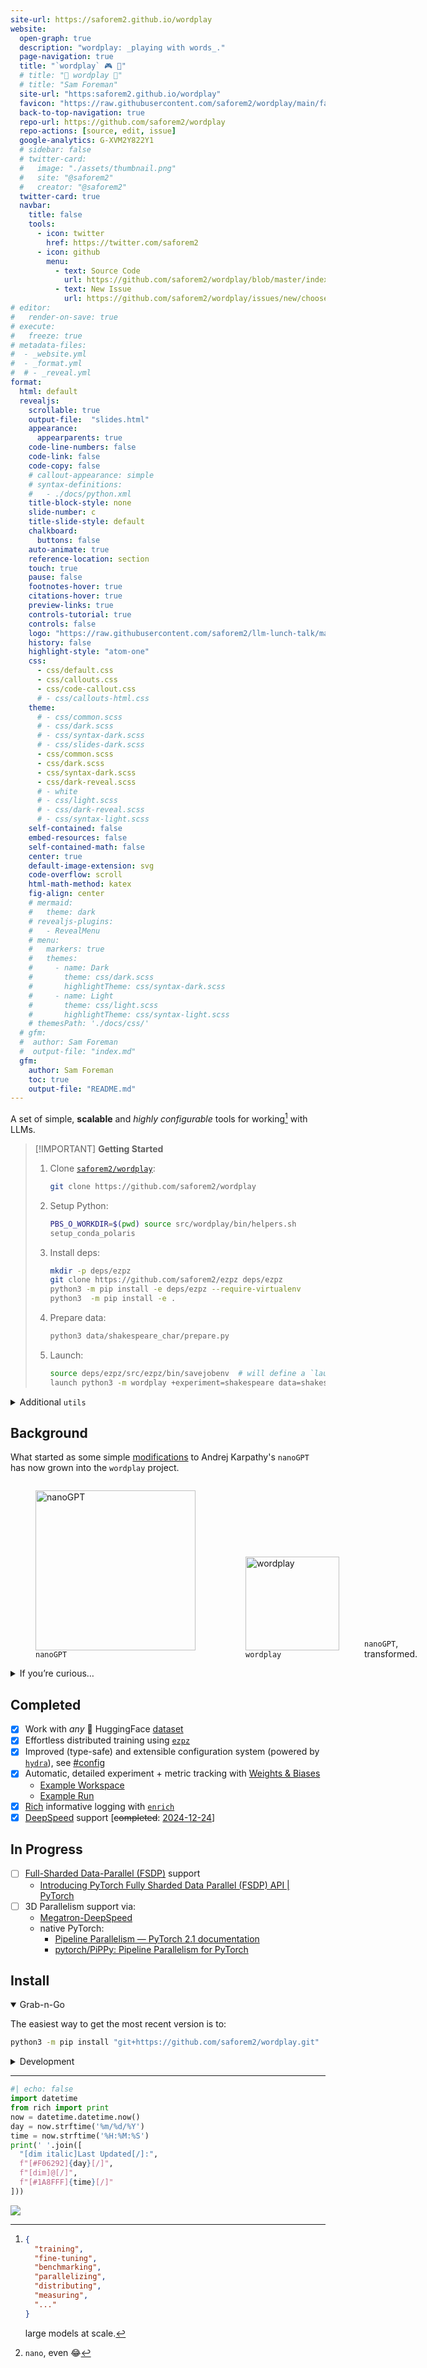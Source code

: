 ```yaml
---
site-url: https://saforem2.github.io/wordplay
website:
  open-graph: true
  description: "wordplay: _playing with words_."
  page-navigation: true
  title: "`wordplay` 🎮 💬"
  # title: "💬 wordplay 🤾"
  # title: "Sam Foreman"
  site-url: "https:saforem2.github.io/wordplay"
  favicon: "https://raw.githubusercontent.com/saforem2/wordplay/main/favicon.svg"
  back-to-top-navigation: true
  repo-url: https://github.com/saforem2/wordplay
  repo-actions: [source, edit, issue]
  google-analytics: G-XVM2Y822Y1
  # sidebar: false
  # twitter-card:
  #   image: "./assets/thumbnail.png"
  #   site: "@saforem2"
  #   creator: "@saforem2"
  twitter-card: true
  navbar:
    title: false
    tools:
      - icon: twitter
        href: https://twitter.com/saforem2
      - icon: github
        menu:
          - text: Source Code
            url: https://github.com/saforem2/wordplay/blob/master/index.qmd
          - text: New Issue
            url: https://github.com/saforem2/wordplay/issues/new/choose
# editor:
#   render-on-save: true
# execute:
#   freeze: true
# metadata-files:
#  - _website.yml
#  - _format.yml
#  # - _reveal.yml
format:
  html: default
  revealjs:
    scrollable: true
    output-file:  "slides.html"
    appearance:
      appearparents: true
    code-line-numbers: false
    code-link: false
    code-copy: false
    # callout-appearance: simple
    # syntax-definitions:
    #   - ./docs/python.xml
    title-block-style: none
    slide-number: c
    title-slide-style: default
    chalkboard:
      buttons: false
    auto-animate: true
    reference-location: section
    touch: true
    pause: false
    footnotes-hover: true
    citations-hover: true
    preview-links: true
    controls-tutorial: true
    controls: false
    logo: "https://raw.githubusercontent.com/saforem2/llm-lunch-talk/main/docs/assets/anl.svg"
    history: false
    highlight-style: "atom-one"
    css:
      - css/default.css
      - css/callouts.css
      - css/code-callout.css
      # - css/callouts-html.css
    theme:
      # - css/common.scss
      # - css/dark.scss
      # - css/syntax-dark.scss
      # - css/slides-dark.scss
      - css/common.scss
      - css/dark.scss
      - css/syntax-dark.scss
      - css/dark-reveal.scss
      # - white
      # - css/light.scss
      # - css/dark-reveal.scss
      # - css/syntax-light.scss
    self-contained: false
    embed-resources: false
    self-contained-math: false
    center: true
    default-image-extension: svg
    code-overflow: scroll
    html-math-method: katex
    fig-align: center
    # mermaid:
    #   theme: dark
    # revealjs-plugins:
    #   - RevealMenu
    # menu:
    #   markers: true
    #   themes:
    #     - name: Dark
    #       theme: css/dark.scss
    #       highlightTheme: css/syntax-dark.scss
    #     - name: Light
    #       theme: css/light.scss
    #       highlightTheme: css/syntax-light.scss
    # themesPath: './docs/css/'
  # gfm:
  #  author: Sam Foreman
  #  output-file: "index.md"
  gfm:
    author: Sam Foreman
    toc: true
    output-file: "README.md"
---
```


<!-- #  [`wordplay` 🎮 💬]{.title} -->

A set of simple, **scalable** and _highly configurable_ tools for working[^etc]
with LLMs.


> [!IMPORTANT]
> **Getting Started**
> 
> 1. Clone [`saforem2/wordplay`](https://github.com/saforem2/wordplay):
> 
>     ```bash
>     git clone https://github.com/saforem2/wordplay
>     ```
> 
> 2. Setup Python:
> 
>     ```bash
>     PBS_O_WORKDIR=$(pwd) source src/wordplay/bin/helpers.sh
>     setup_conda_polaris
>     ```
> 
> 3. Install deps:
> 
>     ```bash
>     mkdir -p deps/ezpz
>     git clone https://github.com/saforem2/ezpz deps/ezpz
>     python3 -m pip install -e deps/ezpz --require-virtualenv
>     python3  -m pip install -e .
>     ```
> 
> 4. Prepare data:
> 
>     ```bash
>     python3 data/shakespeare_char/prepare.py
>     ```
> 
> 5. Launch:
> 
>     ```bash
>     source deps/ezpz/src/ezpz/bin/savejobenv  # will define a `launch` alias
>     launch python3 -m wordplay +experiment=shakespeare data=shakespeare train.backend=DDP train.max_iters=1000 train.log_interval=5 train.compile=true
>     ```


<details closed><summary>Additional <code>utils</code></summary>:

- Login to node from running job:

    ```bash
    ssh $(qstat -u $USER -Efan | grep x3 | sed "s/\ \ \ //g" | sed 's/\/0\*64//g' | sed "s/+/\n/g" | tail -1)
    ```

- Create `venv`:

    ```bash
    VENV_DIR="venvs/$(echo $CONDA_PREFIX | tr '\/' '\t' | awk '{print $NF}')" && echo "Creating venv in: ${VENV_DIR}" && mkdir -p "${VENV_DIR}" && python3 -m venv "${VENV_DIR}" - -system-site-packages && source "${VENV_DIR}/bin/activate"
    ```

- Submit job:

    ```bash
    qsub -A argonne_tpc -q S1880309 -l select=2 -l walltime=01:00:00,filesystems=eagle:home -I
    ```

</details>


## Background {.scrollable}

What started as some simple
[modifications](https://github.com/saforem2/nanoGPT) to Andrej Karpathy\'s
`nanoGPT` has now grown into the `wordplay` project.

<!-- ::: {#fig-compare gap="5%" layout="[[40,40]]" layout-valign="bottom" style="text-align: center!important;" fig-align="center"} -->
<!-- ::: {layout-ncol=2 gap="5%" layout-valign="bottom"} -->

<!-- :::: {.columns layout-ncol=2 layout-valign="bottom" style="margin-bottom: 4em;" style="text-align:center"} -->

<!-- ::: {layout="[15,-10,15]" layout-valign="bottom"} -->

<!-- :::: {#fig-compare layout-ncol=2 layout-valign="bottom" style="display: flex; align-items: flex-end; text-align:center;"} -->

<!-- ::: {#fig-compare layout="[[40,-5,40]]" layout-valign="center" style="text-align: center;"} -->
<!---->
<!-- ![`nanoGPT`](https://github.com/saforem2/wordplay/blob/main/docs/assets/nanoGPT.png?raw=true){#fig-nanoGPT} -->
<!---->
<!-- ![`wordplay`](https://github.com/saforem2/wordplay/blob/main/docs/assets/wordplay.png?raw=true){#fig-wordplay} -->
<!---->
<!-- Generated using -->
<!-- [prodia/sdxl-stable-diffusion-xl](https://huggingface.co/spaces/prodia/sdxl-stable-diffusion-xl) -->
<!-- on 🤗 HuggingFace. -->
<!-- ::: -->

::: {#fig-compare layout="[[40,40]]" layout-valign="bottom" style="display: flex; align-items: flex-end;"}

![`nanoGPT`](https://github.com/saforem2/wordplay/blob/main/assets/car.png?raw=true){#fig-nanogpt width="256px"}

![`wordplay`](https://github.com/saforem2/wordplay/blob/main/assets/robot.png?raw=true){#fig-wordplay width="150px"}

`nanoGPT`, transformed.
::::

<details closed><summary>If you're curious...</summary>

While `nanoGPT` is a great project and an **excellent** resource; it is, _by
design_, very minimal[^nano] and limited in its flexibility.

Working through the code I found myself making minor changes here and there to
test new ideas and run variations on different experiments. These changes
eventually built to the point where _my_ `{goals, scope, code}` for the project
had diverged significantly from the original vision.

As a result, I figured it made more sense to move things to a new project,
[`wordplay`](https://github.com/saforem2/wordplay).

I've priortized adding functionality that I have found to be useful or
interesting, but am absolutely open to input or suggestions for improvement.

Different aspects of this project have been motivated by some of my recent work
on LLMs.

- Projects:
    - [`ezpz`](https://github.com/saforem2/ezpz): Painless distributed training
      with your favorite `{framework, backend}` combo.
    - [`Megatron-DeepSpeed`](https://github.com/argonne-lcf/Megatron-DeepSpeed):
      Ongoing research training transformer language models at scale, including:
      BERT & GPT-2

- Collaboration(s):
    - **DeepSpeed4Science** (2023-09)
        - [Loooooooong Sequence Lengths](https://samforeman.me/qmd/dsblog)
        - [Project Website](https://www.deepspeed4science.ai/) 
        - [Preprint](https://arxiv.org/abs/2310.04610) @song2023deepspeed4science
        - [Blog Post](https://www.microsoft.com/en-us/research/blog/announcing-the-deepspeed4science-initiative-enabling-large-scale-scientific-discovery-through-sophisticated-ai-system-technologies/)
        - [Tutorial](https://www.deepspeed.ai/deepspeed4science/)
    - GenSLMs:
      - [GitHub](https://github.com/ramanathanlab/genslm)
      - [Preprint](https://www.biorxiv.org/content/10.1101/2022.10.10.511571v2)
      - 🏆 [ACM Gordon Bell Special Prize for COVID-19 Research](https://www.acm.org/media-center/2022/november/gordon-bell-special-prize-covid-research-2022)

- Talks / Workshops:
    - **LLM-lunch-talk** (2023-10-12): LLMs at [ALCF](https://alcf.anl.gov).
        - [Slides](https://saforem2.github.io/llm-lunch-talk/#/section)
        - [GitHub](https://github.com/saforem2/llm-lunch-talk)
    - **Creating Small(-ish) LLMs** (2023-11-30)
        - [Workshop](https://github.com/brettin/llm_tutorial/blob/main/tutorials/03-smallish-LLMs/README.md)
        - [Slides](https://saforem2.github.io/LLM-tutorial/#/creating-small-ish-llmsslides-gh)
        - [GitHub](https://github.com/saforem2/LLM-tutorial)

</details>

## Completed

- [x] Work with _any_ 🤗 HuggingFace [dataset](https://huggingface.co/docs/datasets/index)
- [x] Effortless distributed training using [`ezpz`](https://github.com/saforem2/ezpz)
- [x] Improved (type-safe) and extensible configuration system (powered by [`hydra`](https://hydra.cc)), see [#config](#config)
- [x] Automatic, detailed experiment + metric tracking with [Weights \& Biases](https://wandb.ai)
    - [Example Workspace](https://wandb.ai/l2hmc-qcd/WordPlay?workspace=user-saforem2)
    - [Example Run](https://wandb.ai/l2hmc-qcd/WordPlay/runs/in83cm3o/workspace?workspace=user-saforem2)
- [x] [Rich](https://github.com/Textualize/rich) informative logging with [`enrich`](https://github.com/saforem2/enrich)
- [x] [DeepSpeed](https://deepspeed.ai/) support \[~~completed~~: [2024-12-24](https://github.com/saforem2/wordplay/commit/1aec0ec46eb35ab5cf80a9166d7a5c00a862650a)\]


## In Progress

- [ ] [Full-Sharded Data-Parallel (FSDP)](https://pytorch.org/blog/introducing-pytorch-fully-sharded-data-parallel-api/) support
    - [Introducing PyTorch Fully Sharded Data Parallel (FSDP) API | PyTorch](https://pytorch.org/blog/introducing-pytorch-fully-sharded-data-parallel-api/)
- [ ] 3D Parallelism support via:
    - [Megatron-DeepSpeed](https://github.com/argonne-lcf/Megatron-DeepSpeed)
    - native PyTorch:
        - [Pipeline Parallelism — PyTorch 2.1 documentation](https://pytorch.org/docs/stable/pipeline.html)
        - [pytorch/PiPPy: Pipeline Parallelism for PyTorch](https://github.com/pytorch/PiPPy)


## Install

<details open><summary>Grab-n-Go</summary>

The easiest way to get the most recent version is to:

```bash
python3 -m pip install "git+https://github.com/saforem2/wordplay.git"
```

</details>

<details closed><summary>Development</summary>

If you'd like to work with the project and run / change things yourself, I'd
recommend installing from a local (editable) clone of this repository:

```bash
git clone "https://github.com/saforem2/wordplay"
cd wordplay
mkdir v venv
python3 -m venv venv --system-site-packages
source venv/bin/activate
python3 -m pip install -e .
```

</details>

<!-- # `wordplay` -->
<!---->
<!-- A minimal LLM implementation for research and education. -->


<!-- &title=visitors) -->

<!-- &edge_flat=false) -->

<!-- <p align="center"> -->
<!-- <a href="https://hits.seeyoufarm.com"> -->
<!--     <img align="center" src="https://hits.seeyoufarm.com/api/count/incr/badge.svg?url=https%3A%2F%2Fsaforem2.github.io%2Fwordplay&count_bg=%2300CCFF&title_bg=%23303030&icon=&icon_color=%23E7E7E7&title=hits&edge_flat=false"/> -->
<!--   </a> -->
<!-- </p> -->

<!-- ## [{{< fa solid hourglass-end >}}]{.pink-text} Last Updated -->

---

```python
#| echo: false
import datetime
from rich import print
now = datetime.datetime.now()
day = now.strftime('%m/%d/%Y')
time = now.strftime('%H:%M:%S')
print(' '.join([
  "[dim italic]Last Updated[/]:",
  f"[#F06292]{day}[/]",
  f"[dim]@[/]",
  f"[#1A8FFF]{time}[/]"
]))
```

![](https://hits.seeyoufarm.com/api/count/incr/badge.svg?url=https%3A%2F%2Fsaforem2.github.io%2Fwordplay&count_bg=%23222222&title_bg=%23303030&icon=&icon_color=%23E7E7E7)

[^nano]: `nano`, even 😂

[^etc]:|

    ```json
    {
      "training",
      "fine-tuning",
      "benchmarking",
      "parallelizing",
      "distributing",
      "measuring",
      "..."
    }
    ```

    large models at scale.
